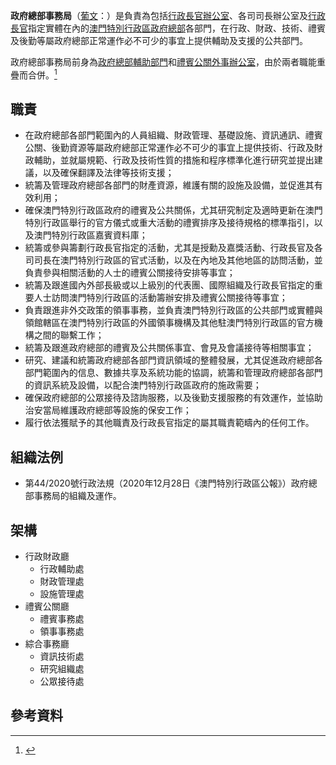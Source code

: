 {{澳門政府部門基礎資訊|
|中文部門名稱=政府總部事務局
|葡文部門名稱={{lang|pt|Direcção dos Serviços para os Assuntos da Sede do Governo}}
|部門標誌=Coat of arms of Macao.svg
|部門標誌名稱 = 中華人民共和國澳門特別行政區政府標誌
|首長職銜=局長
|首長姓名=劉軍勵
|副首長職銜=副局長
|副首長姓名=李月梅
|部門性質=公共部門
|成立年份=2021年
|所屬部門=[[澳門行政長官|行政長官]]
|總部={{MAC}}官印局街政府總部事務局大樓
|網站=http://www.dsasg.gov.mo/ www.dsasg.gov.mo
}}
'''政府總部事務局'''（[[葡文|葡文]]：{{lang|pt|Direcção dos Serviços para os Assuntos da Sede do Governo, '''DSASG'''}}）是負責為包括[[澳門特別行政區行政長官辦公室|行政長官辦公室]]、各司司長辦公室及[[澳門行政長官|行政長官]]指定實體在內的[[澳門特別行政區|澳門特別行政區]][[澳門政府總部|政府總部]]各部門，在行政、財政、技術、禮賓及後勤等屬政府總部正常運作必不可少的事宜上提供輔助及支援的公共部門。

政府總部事務局前身為[[政府總部輔助部門|政府總部輔助部門]]和[[禮賓公關外事辦公室|禮賓公關外事辦公室]]，由於兩者職能重疊而合併。<ref>{{cite news |author1=澳門日報 |title=政總事務局設三廳八處 |url=http://www.macaodaily.com/html/2020-12/19/content_1483025.htm |accessdate=2021-01-08 |agency=澳門日報}}</ref>

== 職責==
* 在政府總部各部門範圍內的人員組織、財政管理、基礎設施、資訊通訊、禮賓公關、後勤資源等屬政府總部正常運作必不可少的事宜上提供技術、行政及財政輔助，並就屬規範、行政及技術性質的措施和程序標準化進行研究並提出建議，以及確保翻譯及法律等技術支援；
* 統籌及管理政府總部各部門的財產資源，維護有關的設施及設備，並促進其有效利用；
* 確保澳門特別行政區政府的禮賓及公共關係，尤其研究制定及適時更新在澳門特別行政區舉行的官方儀式或重大活動的禮賓排序及接待規格的標準指引，以及澳門特別行政區嘉賓資料庫；
* 統籌或參與籌劃行政長官指定的活動，尤其是授勳及嘉獎活動、行政長官及各司司長在澳門特別行政區的官式活動，以及在內地及其他地區的訪問活動，並負責參與相關活動的人士的禮賓公關接待安排等事宜；
* 統籌及跟進國內外部長級或以上級別的代表團、國際組織及行政長官指定的重要人士訪問澳門特別行政區的活動籌辦安排及禮賓公關接待等事宜；
* 負責跟進非外交政策的領事事務，並負責澳門特別行政區的公共部門或實體與領館轄區在澳門特別行政區的外國領事機構及其他駐澳門特別行政區的官方機構之間的聯繫工作；
* 統籌及跟進政府總部的禮賓及公共關係事宜、會見及會議接待等相關事宜；
* 研究、建議和統籌政府總部各部門資訊領域的整體發展，尤其促進政府總部各部門範圍內的信息、數據共享及系統功能的協調，統籌和管理政府總部各部門的資訊系統及設備，以配合澳門特別行政區政府的施政需要；
* 確保政府總部的公眾接待及諮詢服務，以及後勤支援服務的有效運作，並協助治安當局維護政府總部等設施的保安工作；
* 履行依法獲賦予的其他職責及行政長官指定的屬其職責範疇內的任何工作。

==組織法例==
* 第44/2020號行政法規（2020年12月28日《澳門特別行政區公報》）政府總部事務局的組織及運作。

== 架構==
*行政財政廳
**行政輔助處
**財政管理處
**設施管理處
*禮賓公關廳
**禮賓事務處
**領事事務處
*綜合事務廳
**資訊技術處
**研究組織處
**公眾接待處

== 參考資料==
{{reflist}}


{{澳門政府部門}}